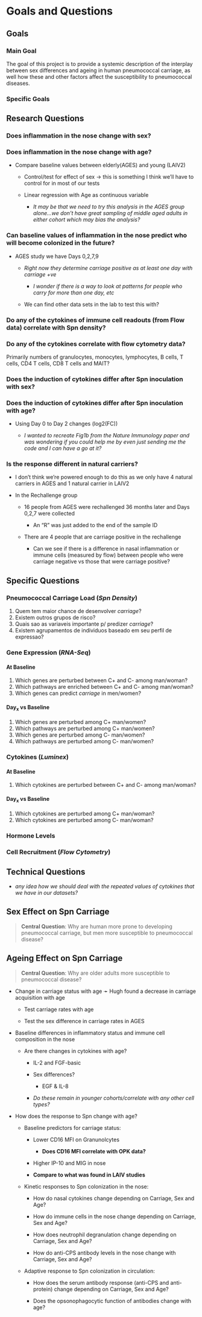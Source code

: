 # Goals and Questions

## Goals

### Main Goal

The goal of this project is to provide a systemic description of the interplay between sex differences and ageing in human pneumococcal carriage, as well how these and other factors affect the susceptibility to pneumococcal diseases.

### Specific Goals

## Research Questions

### Does inflammation in the nose change with sex?

### Does inflammation in the nose change with age?

-   Compare baseline values between elderly(AGES) and young (LAIV2)

    -   Control/test for effect of sex → this is something I think we'll have to control for in most of our tests

    -   Linear regression with Age as continuous variable

        -   *It may be that we need to try this analysis in the AGES group alone...we don't have great sampling of middle aged adults in either cohort which may bias the analysis?*

### Can baseline values of inflammation in the nose predict who will become colonized in the future?

-   AGES study we have Days 0,2,7,9

    -   *Right now they determine carriage positive as at least one day with carriage +ve*

        -   *I wonder if there is a way to look at patterns for people who carry for more than one day, etc*

    -   We can find other data sets in the lab to test this with?

### Do any of the cytokines of immune cell readouts (from Flow data) correlate with Spn density?

### Do any of the cytokines correlate with flow cytometry data?

Primarily numbers of granulocytes, monocytes, lymphocytes, B cells, T cells, CD4 T cells, CD8 T cells and MAIT?

### Does the induction of cytokines differ after Spn inoculation with sex?

### Does the induction of cytokines differ after Spn inoculation with age?

-   Using Day 0 to Day 2 changes (log2(FC))

    -   *I wanted to recreate Fig1b from the Nature Immunology paper and was wondering if you could help me by even just sending me the code and I can have a go at it?*

### Is the response different in natural carriers?

-   I don't think we're powered enough to do this as we only have 4 natural carriers in AGES and 1 natural carrier in LAIV2

-   In the Rechallenge group

    -   16 people from AGES were rechallenged 36 months later and Days 0,2,7 were collected

        -   An "R" was just added to the end of the sample ID

    -   There are 4 people that are carriage positive in the rechallenge

        -   Can we see if there is a difference in nasal inflammation or immune cells (measured by flow) between people who were carriage negative vs those that were carriage positive?

## Specific Questions

### Pneumococcal Carriage Load (*Spn Density*)

1.  Quem tem maior chance de desenvolver *carriage*?
2.  Existem outros grupos de risco?
3.  Quais sao as variaveis importante p/ predizer *carriage*?
4.  Existem agrupamentos de individuos baseado em seu perfil de expressao?

### Gene Expression (*RNA-Seq*)

#### At Baseline

1.  Which genes are perturbed between C+ and C- among man/woman?
2.  Which pathways are enriched between C+ and C- among man/woman?
3.  Which genes can predict *carriage* in men/women?

#### Day~x~ vs Baseline

1.  Which genes are perturbed among C+ man/women?
2.  Which pathways are perturbed among C+ man/women?
3.  Which genes are perturbed among C- man/women?
4.  Which pathways are perturbed among C- man/women?

### Cytokines (*Luminex*)

#### At Baseline

1.  Which cytokines are perturbed between C+ and C- among man/woman?

#### Day~x~ vs Baseline

1.  Which cytokines are perturbed among C+ man/woman?
2.  Which cytokines are perturbed among C- man/woman?

### Hormone Levels

### Cell Recruitment (*Flow Cytometry*)

## Technical Questions

-   *any idea how we should deal with the repeated values of cytokines that we have in our datasets?*

## Sex Effect on Spn Carriage

> **Central Question**: Why are human more prone to developing pneumococcal carriage, but men more susceptible to pneumococcal disease?

## Ageing Effect on Spn Carriage

> **Central Question**: Why are older adults more susceptible to pneumococcal disease?

-   Change in carriage status with age ➛ Hugh found a decrease in carriage acquisition with age

    -   Test carriage rates with age

    -   Test the sex difference in carriage rates in AGES

-   Baseline differences in inflammatory status and immune cell composition in the nose

    -   Are there changes in cytokines with age?

        -   IL-2 and FGF-basic

        -   Sex differences?

            -   EGF & IL-8

        -   *Do these remain in younger cohorts/correlate with any other cell types?*

-   How does the response to Spn change with age?

    -   Baseline predictors for carriage status:

        -   Lower CD16 MFI on Granunolcytes

            -   **Does CD16 MFI correlate with OPK data?**

        -   Higher IP-10 and MIG in nose

        -   **Compare to what was found in LAIV studies**

    -   Kinetic responses to Spn colonization in the nose:

        -   How do nasal cytokines change depending on Carriage, Sex and Age?

        -   How do immune cells in the nose change depending on Carriage, Sex and Age?

        -   How does neutrophil degranulation change depending on Carriage, Sex and Age?

        -   How do anti-CPS antibody levels in the nose change with Carriage, Sex and Age?

    -   Adaptive response to Spn colonization in circulation:

        -   How does the serum antibody response (anti-CPS and anti-protein) change depending on Carriage, Sex and Age?

        -   Does the opsonophagocytic function of antibodies change with age?
